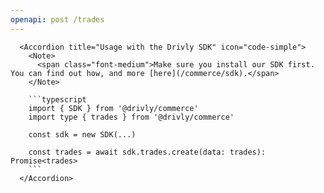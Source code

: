 ```yaml
---
openapi: post /trades
---
```


      <Accordion title="Usage with the Drivly SDK" icon="code-simple">
        <Note>
          <span class="font-medium">Make sure you install our SDK first. You can find out how, and more [here](/commerce/sdk).</span>
        </Note>

        ```typescript
        import { SDK } from '@drivly/commerce'
        import type { trades } from '@drivly/commerce'

        const sdk = new SDK(...)

        const trades = await sdk.trades.create(data: trades): Promise<trades>
        ```
      </Accordion>
